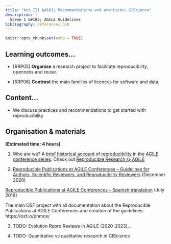 ```yaml
---
title: "Act III &#183; Recommendations and practices: GIScience"
description: |
  Scene 1 &#183; AGILE Guidelines
bibliography: references.bib
---
```


```r
knitr::opts_chunk$set(echo = TRUE)
```

## Learning outcomes...

-   [RRP05] **Organise** a research project to facilitate reproducibility, openness and reuse.

-   [RRP06] **Contrast** the main families of licences for software and data.


## Content...

-   We discuss practices and recommendations to get started with reproducibility


## Organisation & materials

**[Estimated time: 4 hours]**


1.  Who are we? A [brief historical account](https://docs.google.com/presentation/d/14zJk4Rx0JIFIEbF6qy_V1Pi17z0zafbrh9sZxotK0RQ/edit?usp=sharing) of [reproducibility](glossary.html#reproducibility) in the [AGILE conference series](https://agile-online.org/). Check out [Reproducible Research @ AGILE](https://reproducible-agile.github.io/)


2. [Reproducible Publications at AGILE Conferences – Guidelines for Authors, Scientific Reviewers, and Reproducibility Reviewers](https://doi.org/10.17605/OSF.IO/CB7Z8) (December 2020)


[Reproducible Publications at AGILE Conferences – Spanish translation](https://doi.org/10.17605/OSF.IO/MF9BE) (July 2019)

The main OSF project with all documentation about the Reproducible Publications at AGILE Conferences and creation of the guidelines: https://osf.io/phmce/

3. TODO: Evolution Repro Reviews in AGILE (2020-2023)... 

4. TODO: Quantitative vs qualitative research in GIScience




    

